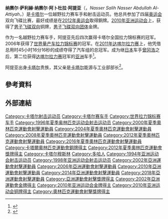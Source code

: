 {{noteTA
|T=zh-cn:纳赛尔·阿提亚;zh-tw:納賽爾·阿提亞;
}}
{{Infobox sportsperson
| name          = 纳赛尔·阿提亚
| image         = Nasser Al-Attiyah skeet shooting 2011.jpg
| caption       =  阿提亚
| country       = {{QAT}}
| sport         = [[拉力赛|拉力赛]]，[[射击运动|射击]]
| birth_date     = {{birth date and age|1970|12|21}}
| birth_place    = {{QAT}}[[多哈|多哈]]
| deathdate     = 
| deathplace    = 
| height        = {{height|m=1.75}}<ref name="GuangzhouProfile">{{Cite web 
 | title = Shooting - ALATTIYA Nasser Saleh - Biography 
 | publisher = Guanzhou Asian Games Organizing Committee 
 | year = 2010 
 | url = http://www.gz2010.cn/info/ENG/ZB/ZBB101A_SH@@@@@@@@@@@@@@@ENG_number=274776.htm 
 | accessdate = 2010-11-29 
 | archive-date = 2018-07-07 
 | archive-url = https://web.archive.org/web/20180707144112/http://www.gz2010.cn/info/ENG/ZB/ZBB101A_SH@@@@@@@@@@@@@@@ENG_number=274776.htm 
 | dead-url = yes 
 }}</ref>
| weight        = 
| pb            = 
| website       = [http://www.nasser-al-attiyah.com/ 个人官网]
| worldcup      = 
| medaltemplates = 
{{MedalTableTop}}
{{MedalSport  | 男子[[射击运动|射击]]}}
{{MedalCountry | {{QAT}} }}
{{MedalCompetition|[[奧林匹克運動會|奧林匹克運動會]]}}
{{MedalBronze | [[2012年夏季奧林匹克運動會|2012年倫敦]] | [[2012年夏季奧林匹克運動會射擊比賽|飞碟双向]]}}
{{MedalCompetition|[[亚运会|亚运会]]}}
{{MedalGold | [[2010年亚洲运动会|2010年广州]] | [[2010年亚洲运动会射击比赛|男子飞碟双向团体]]}}<ref name="GuangzhouProfile"/>
{{MedalBronze | [[2010年亚洲运动会|2010年广州]] | [[2010年亚洲运动会射击比赛|男子飞碟双向]]}}<ref name="GuangzhouProfile"/>
{{MedalBottom}}
}}
'''纳赛尔·萨利赫·纳赛尔·阿卜杜拉·阿提亚'''（{{lang-ar|ناصر صالح ناصر عبدالله العطية}}，''Nasser Salih Nasser Abdullah Al-Attiyah''，{{bd|1970年|12月21日||}}）是[[卡塔尔|卡塔尔]]一位越野拉力赛车手和射击运动员。他总共参加了四届[[奥运会|奥运会]]双向飞碟比赛，最好成绩是在[[2012年奥运会|2012年奥运会]]取得銅牌。[[2010年亚洲运动会|2010年亚洲运动会]]上，获得了[[2010年亚洲运动会射击比赛|男子飞碟双向]]铜牌，[[2010年亚洲运动会射击比赛|男子飞碟双向团体]]金牌。

作为一名越野拉力赛车手，阿提亚先后四次赢得卡塔尔全国拉力锦标赛的冠军。2006年获得了[[世界量产车拉力锦标赛|世界量产车拉力锦标赛]]的冠军。在[[2011年达喀尔拉力赛|2011年达喀尔拉力赛]]上，他凭借总用时45小时16分16秒的成绩夺得了汽车组的总冠军。成为继[[日本|日本]]车手[[曾冈浩|曾冈浩]]之后，第二位获得[[达喀尔拉力赛|达喀尔拉力赛]]冠军的[[亚洲|亚洲]]车手<ref>{{cite web | language = zh-cn | publisher = 凤凰网 | title = 传奇英雄阿提亚夺冠 | url = http://news.ifeng.com/sports/gundongxinwen/detail_2011_01/17/4305186_0.shtml | date = 2011-01-17 | accessdate = 2011-01-17 | archive-date = 2012-05-24 | archive-url = https://web.archive.org/web/20120524224811/http://news.ifeng.com/sports/gundongxinwen/detail_2011_01/17/4305186_0.shtml | dead-url = no }}</ref>。

阿提亚出身[[卡塔尔|卡塔尔]]贵族，其父亲是[[卡塔尔|卡塔尔]]能源与工业部部长<ref>{{cite web | language = zh-cn | publisher = 有车网 | title = 我很有钱我喜欢冒险 卡塔尔王子达喀赛夺冠 | url = http://www.yocars.cn/saishi/02/show-201103/20110117151542.html | date = 2011-01-17 | accessdate = 2011-01-17 | archive-date = 2016-08-11 | archive-url = https://web.archive.org/web/20160811162026/http://www.yocars.cn/saishi/02/show-201103/20110117151542.html | dead-url = no }}</ref>。

== 參考資料 ==
{{Reflist}}

== 外部連結 ==

{{DEFAULTSORT:Al-Attiyah, Nasser}}

[[Category:卡塔尔射击运动员|Category:卡塔尔射击运动员]]
[[Category:卡塔尔赛车手|Category:卡塔尔赛车手]]
[[Category:世界拉力锦标赛车手|Category:世界拉力锦标赛车手]]
[[Category:1996年夏季奥林匹克运动会射击运动员|Category:1996年夏季奥林匹克运动会射击运动员]]
[[Category:2000年夏季奧林匹克運動會射擊運動員|Category:2000年夏季奧林匹克運動會射擊運動員]]
[[Category:2004年夏季奧林匹克運動會射擊運動員|Category:2004年夏季奧林匹克運動會射擊運動員]]
[[Category:2008年夏季奧林匹克運動會射擊運動員|Category:2008年夏季奧林匹克運動會射擊運動員]]
[[Category:2012年夏季奧林匹克運動會射擊運動員|Category:2012年夏季奧林匹克運動會射擊運動員]]
[[Category:2016年夏季奧林匹克運動會射擊運動員|Category:2016年夏季奧林匹克運動會射擊運動員]]
[[Category:卡塔爾奧林匹克運動會銅牌得主|Category:卡塔爾奧林匹克運動會銅牌得主]]
[[Category:2012年夏季奧林匹克運動會獎牌得主|Category:2012年夏季奧林匹克運動會獎牌得主]]
[[Category:卡塔尔穆斯林|Category:卡塔尔穆斯林]]
[[Category:多哈人|Category:多哈人]]
[[Category:1994年亚洲运动会射击运动员|Category:1994年亚洲运动会射击运动员]]
[[Category:1998年亚洲运动会射击运动员|Category:1998年亚洲运动会射击运动员]]
[[Category:2002年亞洲運動會射擊運動員|Category:2002年亞洲運動會射擊運動員]]
[[Category:2006年亞洲運動會射擊運動員|Category:2006年亞洲運動會射擊運動員]]
[[Category:2010年亞洲運動會射擊運動員|Category:2010年亞洲運動會射擊運動員]]
[[Category:2014年亞洲運動會射擊運動員|Category:2014年亞洲運動會射擊運動員]]
[[Category:2018年亞洲運動會射擊運動員|Category:2018年亞洲運動會射擊運動員]]
[[Category:亞洲運動會射擊獎牌得主|Category:亞洲運動會射擊獎牌得主]]
[[Category:2002年亞洲運動會金牌得主|Category:2002年亞洲運動會金牌得主]]
[[Category:2010年亚洲运动会金牌得主|Category:2010年亚洲运动会金牌得主]]
[[Category:2010年亚洲运动会铜牌得主|Category:2010年亚洲运动会铜牌得主]]
[[Category:奧林匹克運動會射擊獎牌得主|Category:奧林匹克運動會射擊獎牌得主]]